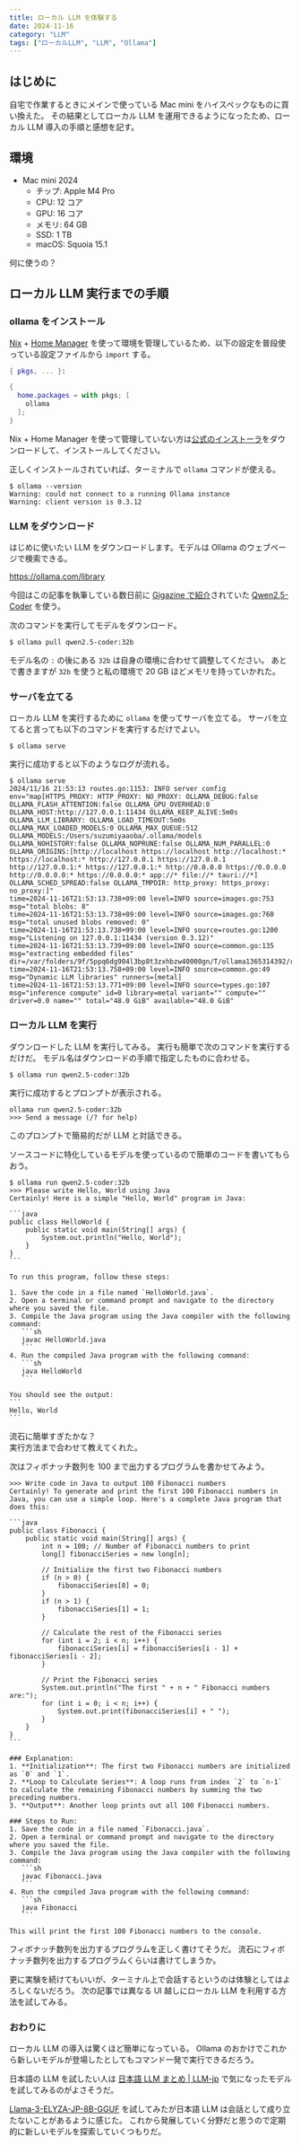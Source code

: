 ```yaml
---
title: ローカル LLM を体験する
date: 2024-11-16
category: "LLM"
tags: ["ローカルLLM", "LLM", "Ollama"]
---
```


## はじめに

自宅で作業するときにメインで使っている Mac mini をハイスペックなものに買い換えた。
その結果としてローカル LLM を運用できるようになったため、ローカル LLM 導入の手順と感想を記す。

## 環境

- Mac mini 2024
  - チップ: Apple M4 Pro
  - CPU: 12 コア
  - GPU: 16 コア
  - メモリ: 64 GB
  - SSD: 1 TB
  - macOS: Squoia 15.1

何に使うの？

## ローカル LLM 実行までの手順

### ollama をインストール

[Nix](https://nixos.org/) + [Home Manager](https://nix-community.github.io/home-manager/) を使って環境を管理しているため、以下の設定を普段使っている設定ファイルから `import` する。

```nix
{ pkgs, ... }:

{
  home.packages = with pkgs; [
    ollama
  ];
}
```

Nix + Home Manager を使って管理していない方は[公式のインストーラ](https://ollama.com/download)をダウンロードして、インストールしてください。

正しくインストールされていれば、ターミナルで `ollama` コマンドが使える。

```shell
$ ollama --version
Warning: could not connect to a running Ollama instance
Warning: client version is 0.3.12
```

### LLM をダウンロード

はじめに使いたい LLM をダウンロードします。モデルは Ollama のウェブページで検索できる。

https://ollama.com/library

今回はこの記事を執筆している数日前に [Gigazine で紹介](https://gigazine.net/news/20241114-qwen2-5-coder-32b-released/)されていた [Qwen2.5-Coder](https://gigazine.net/news/20241114-qwen2-5-coder-32b-released/) を使う。

次のコマンドを実行してモデルをダウンロード。

```shell
$ ollama pull qwen2.5-coder:32b
```

モデル名の `:` の後にある `32b` は自身の環境に合わせて調整してください。
あとで書きますが `32b` を使うと私の環境で 20 GB ほどメモリを持っていかれた。

### サーバを立てる

ローカル LLM を実行するために `ollama` を使ってサーバを立てる。
サーバを立てると言っても以下のコマンドを実行するだけでよい。

```shell
$ ollama serve
```

実行に成功すると以下のようなログが流れる。

```shell
$ ollama serve
2024/11/16 21:53:13 routes.go:1153: INFO server config env="map[HTTPS_PROXY: HTTP_PROXY: NO_PROXY: OLLAMA_DEBUG:false OLLAMA_FLASH_ATTENTION:false OLLAMA_GPU_OVERHEAD:0 OLLAMA_HOST:http://127.0.0.1:11434 OLLAMA_KEEP_ALIVE:5m0s OLLAMA_LLM_LIBRARY: OLLAMA_LOAD_TIMEOUT:5m0s OLLAMA_MAX_LOADED_MODELS:0 OLLAMA_MAX_QUEUE:512 OLLAMA_MODELS:/Users/suzumiyaaoba/.ollama/models OLLAMA_NOHISTORY:false OLLAMA_NOPRUNE:false OLLAMA_NUM_PARALLEL:0 OLLAMA_ORIGINS:[http://localhost https://localhost http://localhost:* https://localhost:* http://127.0.0.1 https://127.0.0.1 http://127.0.0.1:* https://127.0.0.1:* http://0.0.0.0 https://0.0.0.0 http://0.0.0.0:* https://0.0.0.0:* app://* file://* tauri://*] OLLAMA_SCHED_SPREAD:false OLLAMA_TMPDIR: http_proxy: https_proxy: no_proxy:]"
time=2024-11-16T21:53:13.738+09:00 level=INFO source=images.go:753 msg="total blobs: 8"
time=2024-11-16T21:53:13.738+09:00 level=INFO source=images.go:760 msg="total unused blobs removed: 0"
time=2024-11-16T21:53:13.738+09:00 level=INFO source=routes.go:1200 msg="Listening on 127.0.0.1:11434 (version 0.3.12)"
time=2024-11-16T21:53:13.739+09:00 level=INFO source=common.go:135 msg="extracting embedded files" dir=/var/folders/9f/5ppq6dg904l3bp8t3zxhbzw40000gn/T/ollama1365314392/runners
time=2024-11-16T21:53:13.758+09:00 level=INFO source=common.go:49 msg="Dynamic LLM libraries" runners=[metal]
time=2024-11-16T21:53:13.771+09:00 level=INFO source=types.go:107 msg="inference compute" id=0 library=metal variant="" compute="" driver=0.0 name="" total="48.0 GiB" available="48.0 GiB"
```

### ローカル LLM を実行

ダウンロードした LLM を実行してみる。
実行も簡単で次のコマンドを実行するだけだ。
モデル名はダウンロードの手順で指定したものに合わせる。

```shell
$ ollama run qwen2.5-coder:32b
```

実行に成功するとプロンプトが表示される。

```shell
ollama run qwen2.5-coder:32b
>>> Send a message (/? for help)
```

このプロンプトで簡易的だが LLM と対話できる。

ソースコードに特化しているモデルを使っているので簡単のコードを書いてもらおう。

````shell
$ ollama run qwen2.5-coder:32b
>>> Please write Hello, World using Java
Certainly! Here is a simple "Hello, World" program in Java:

```java
public class HelloWorld {
    public static void main(String[] args) {
        System.out.println("Hello, World");
    }
}
```

To run this program, follow these steps:

1. Save the code in a file named `HelloWorld.java`.
2. Open a terminal or command prompt and navigate to the directory where you saved the file.
3. Compile the Java program using the Java compiler with the following command:
   ```sh
   javac HelloWorld.java
   ```
4. Run the compiled Java program with the following command:
   ```sh
   java HelloWorld
   ```

You should see the output:
```
Hello, World
```
````

流石に簡単すぎたかな？  
実行方法まで合わせて教えてくれた。

次はフィボナッチ数列を 100 まで出力するプログラムを書かせてみよう。

````shell
>>> Write code in Java to output 100 Fibonacci numbers
Certainly! To generate and print the first 100 Fibonacci numbers in Java, you can use a simple loop. Here's a complete Java program that does this:

```java
public class Fibonacci {
    public static void main(String[] args) {
        int n = 100; // Number of Fibonacci numbers to print
        long[] fibonacciSeries = new long[n];

        // Initialize the first two Fibonacci numbers
        if (n > 0) {
            fibonacciSeries[0] = 0;
        }
        if (n > 1) {
            fibonacciSeries[1] = 1;
        }

        // Calculate the rest of the Fibonacci series
        for (int i = 2; i < n; i++) {
            fibonacciSeries[i] = fibonacciSeries[i - 1] + fibonacciSeries[i - 2];
        }

        // Print the Fibonacci series
        System.out.println("The first " + n + " Fibonacci numbers are:");
        for (int i = 0; i < n; i++) {
            System.out.print(fibonacciSeries[i] + " ");
        }
    }
}
```

### Explanation:
1. **Initialization**: The first two Fibonacci numbers are initialized as `0` and `1`.
2. **Loop to Calculate Series**: A loop runs from index `2` to `n-1` to calculate the remaining Fibonacci numbers by summing the two preceding numbers.
3. **Output**: Another loop prints out all 100 Fibonacci numbers.

### Steps to Run:
1. Save the code in a file named `Fibonacci.java`.
2. Open a terminal or command prompt and navigate to the directory where you saved the file.
3. Compile the Java program using the Java compiler with the following command:
   ```sh
   javac Fibonacci.java
   ```
4. Run the compiled Java program with the following command:
   ```sh
   java Fibonacci
   ```

This will print the first 100 Fibonacci numbers to the console.
````

フィボナッチ数列を出力するプログラムを正しく書けてそうだ。
流石にフィボナッチ数列を出力するプログラムくらいは書けてしまうか。

更に実験を続けてもいいが、ターミナル上で会話するというのは体験としてはよろしくないだろう。
次の記事では異なる UI 越しにローカル LLM を利用する方法を試してみる。

### おわりに

ローカル LLM の導入は驚くほど簡単になっている。
Ollama のおかけでこれから新しいモデルが登場したとしてもコマンド一発で実行できるだろう。

日本語の LLM を試したい人は [日本語 LLM まとめ | LLM-jp](https://llm-jp.github.io/awesome-japanese-llm/) で気になったモデルを試してみるのがよさそうだ。

[Llama-3-ELYZA-JP-8B-GGUF](https://huggingface.co/elyza/Llama-3-ELYZA-JP-8B-GGUF) を試してみたが日本語 LLM は会話として成り立たないことがあるように感じた。
これから発展していく分野だと思うので定期的に新しいモデルを探索していくつもりだ。
